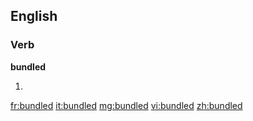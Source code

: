 ==English==

===Verb===
'''bundled'''

# {{past of|bundle}}

[[fr:bundled]]
[[it:bundled]]
[[mg:bundled]]
[[vi:bundled]]
[[zh:bundled]]
